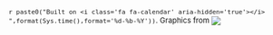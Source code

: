 
<p style="text-align: left; font-size: small;">
`r paste0("Built on <i class='fa fa-calendar' aria-hidden='true'></i> ",format(Sys.time(),format='%d-%b-%Y'))`. Graphics from <img src="./images/freepik.jpg" style="max-height:20px; vertical-align:middle;">
</p>
